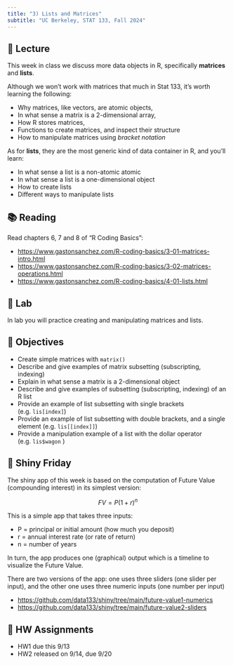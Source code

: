```yaml
---
title: "3) Lists and Matrices"
subtitle: "UC Berkeley, STAT 133, Fall 2024"
---
```



## 📖 Lecture

This week in class we discuss more data objects in R, specifically __matrices__ and __lists__. 

Although we won't work with matrices that much in Stat 133, it's worth learning the following:

- Why matrices, like vectors, are atomic objects,
- In what sense a matrix is a 2-dimensional array,
- How R stores matrices,
- Functions to create matrices, and inspect their structure
- How to manipulate matrices using _bracket notation_

As for __lists__, they are the most generic kind of data container in R, and you'll learn:

- In what sense a list is a non-atomic atomic
- In what sense a list is a one-dimensional object
- How to create lists
- Different ways to manipulate lists
 


## 📚 Reading

Read chapters 6, 7 and 8 of "R Coding Basics":

- <a href="https://www.gastonsanchez.com/R-coding-basics/3-01-matrices-intro.html" target="_blank">https://www.gastonsanchez.com/R-coding-basics/3-01-matrices-intro.html</a>
- <a href="https://www.gastonsanchez.com/R-coding-basics/3-02-matrices-operations.html" target="_blank">https://www.gastonsanchez.com/R-coding-basics/3-02-matrices-operations.html</a>
- <a href="https://www.gastonsanchez.com/R-coding-basics/4-01-lists.html" target="_blank">https://www.gastonsanchez.com/R-coding-basics/4-01-lists.html</a>
 


## 🔬 Lab

In lab you will practice creating and manipulating matrices and lists.

 

## 🎯 Objectives

- Create simple matrices with `matrix()`
- Describe and give examples of matrix subsetting (subscripting, indexing)
- Explain in what sense a matrix is a 2-dimensional object
- Describe and give examples of subsetting (subscripting, indexing) of an R list
- Provide an example of list subsetting with single brackets (e.g. `lis[index]`)
- Provide an example of list subsetting with double brackets, and a single element (e.g. `lis[[index]]`) 
- Provide a manipulation example of a list with the dollar operator (e.g. `lis$wagon` )



## 🔆 Shiny Friday

The shiny app of this week is based on the computation of Future Value (compounding interest) in its simplest version:

$$
FV = P (1 + r)^n
$$

This is a simple app that takes three inputs:

- P = principal or initial amount (how much you deposit)
- r = annual interest rate (or rate of return)
- n = number of years

In turn, the app produces one (graphical) output which is a timeline to visualize the Future Value.


There are two versions of the app: one uses three sliders (one slider per input), and the other one uses three numeric inputs (one number per input)

- <a href="https://github.com/data133/shiny/tree/main/future-value1-numerics" target="_blank">https://github.com/data133/shiny/tree/main/future-value1-numerics</a>
- <a href="https://github.com/data133/shiny/tree/main/future-value2-sliders" target="_blank">https://github.com/data133/shiny/tree/main/future-value2-sliders</a>



## 🔔 HW Assignments

- HW1 due this 9/13
- HW2 released on 9/14, due 9/20
 